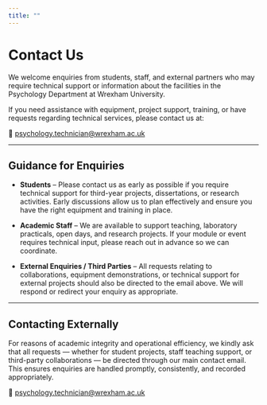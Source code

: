 ```yaml
---
title: ""
---
```


# Contact Us

We welcome enquiries from students, staff, and external partners who may require technical support or information about the facilities in the Psychology Department at Wrexham University.

If you need assistance with equipment, project support, training, or have requests regarding technical services, please contact us at:

📧 [psychology.technician\@wrexham.ac.uk](mailto:psychology.technician@wrexham.ac.uk)

------------------------------------------------------------------------

## Guidance for Enquiries

-   **Students** – Please contact us as early as possible if you require technical support for third-year projects, dissertations, or research activities. Early discussions allow us to plan effectively and ensure you have the right equipment and training in place.

-   **Academic Staff** – We are available to support teaching, laboratory practicals, open days, and research projects. If your module or event requires technical input, please reach out in advance so we can coordinate.

-   **External Enquiries / Third Parties** – All requests relating to collaborations, equipment demonstrations, or technical support for external projects should also be directed to the email above. We will respond or redirect your enquiry as appropriate.

------------------------------------------------------------------------

## Contacting Externally

For reasons of academic integrity and operational efficiency, we kindly ask that all requests — whether for student projects, staff teaching support, or third-party collaborations — be directed through our main contact email. This ensures enquiries are handled promptly, consistently, and recorded appropriately.

📧 [psychology.technician\@wrexham.ac.uk](mailto:psychology.technician@wrexham.ac.uk)
